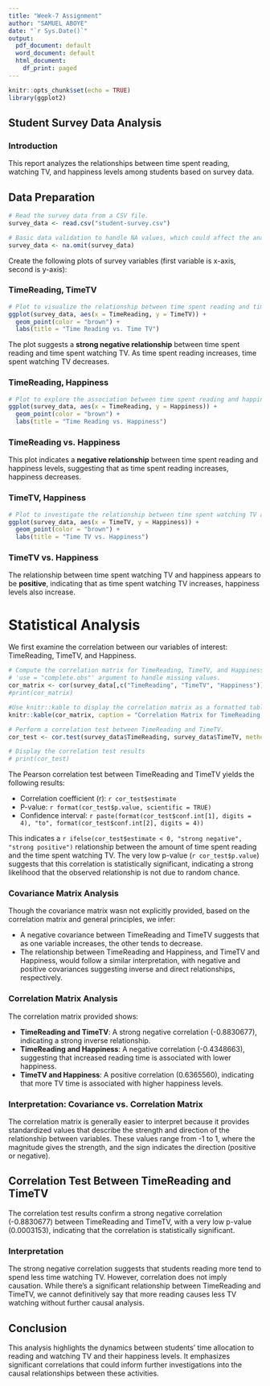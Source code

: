 ```yaml
---
title: "Week-7 Assignment"
author: "SAMUEL ABOYE"
date: "`r Sys.Date()`"
output:
  pdf_document: default
  word_document: default
  html_document:
    df_print: paged
---
```


```r
knitr::opts_chunk$set(echo = TRUE)
library(ggplot2)
```

## Student Survey Data Analysis


### Introduction

This report analyzes the relationships between time spent reading, watching TV, and happiness levels among students based on survey data.

## Data Preparation

```r
# Read the survey data from a CSV file.
survey_data <- read.csv("student-survey.csv")

# Basic data validation to handle NA values, which could affect the analysis.
survey_data <- na.omit(survey_data)
```
Create the following plots of survey variables (first variable is x-axis, second is y-axis):

### TimeReading, TimeTV
```r
# Plot to visualize the relationship between time spent reading and time spent watching TV.
ggplot(survey_data, aes(x = TimeReading, y = TimeTV)) +
  geom_point(color = "brown") +
  labs(title = "Time Reading vs. Time TV")
```

The plot suggests a **strong negative relationship** between time spent reading and time spent watching TV. As time spent reading increases, time spent watching TV decreases.

### TimeReading, Happiness

```r
# Plot to explore the association between time spent reading and happiness levels.
ggplot(survey_data, aes(x = TimeReading, y = Happiness)) +
  geom_point(color = "brown") +
  labs(title = "Time Reading vs. Happiness")
```


### TimeReading vs. Happiness

This plot indicates a **negative relationship** between time spent reading and happiness levels, suggesting that as time spent reading increases, happiness decreases.

### TimeTV, Happiness

```r
# Plot to investigate the relationship between time spent watching TV and happiness.
ggplot(survey_data, aes(x = TimeTV, y = Happiness)) +
  geom_point(color = "brown") +
  labs(title = "Time TV vs. Happiness")
```


### TimeTV vs. Happiness

The relationship between time spent watching TV and happiness appears to be **positive**, indicating that as time spent watching TV increases, happiness levels also increase.



# Statistical Analysis

We first examine the correlation between our variables of interest: TimeReading, TimeTV, and Happiness.

```r
# Compute the correlation matrix for TimeReading, TimeTV, and Happiness.
# 'use = "complete.obs"' argument to handle missing values.
cor_matrix <- cor(survey_data[,c("TimeReading", "TimeTV", "Happiness")], use = "complete.obs")
#print(cor_matrix)

#Use knitr::kable to display the correlation matrix as a formatted table
knitr::kable(cor_matrix, caption = "Correlation Matrix for TimeReading, TimeTV, and Happiness")

# Perform a correlation test between TimeReading and TimeTV.
cor_test <- cor.test(survey_data$TimeReading, survey_data$TimeTV, method = "pearson")

# Display the correlation test results
# print(cor_test)
```
The Pearson correlation test between TimeReading and TimeTV yields the following results:

- Correlation coefficient (r): `r cor_test$estimate`
- P-value: `r format(cor_test$p.value, scientific = TRUE)`
- Confidence interval: `r paste(format(cor_test$conf.int[1], digits = 4), "to", format(cor_test$conf.int[2], digits = 4))`

This indicates a `r ifelse(cor_test$estimate < 0, "strong negative", "strong positive")` relationship between the amount of time spent reading and the time spent watching TV. The very low p-value (`r cor_test$p.value`) suggests that this correlation is statistically significant, indicating a strong likelihood that the observed relationship is not due to random chance.


### Covariance Matrix Analysis

Though the covariance matrix wasn not explicitly provided, based on the correlation matrix and general principles, we infer:

- A negative covariance between TimeReading and TimeTV suggests that as one variable increases, the other tends to decrease.
- The relationship between TimeReading and Happiness, and TimeTV and Happiness, would follow a similar interpretation, with negative and positive covariances suggesting inverse and direct relationships, respectively.

### Correlation Matrix Analysis

The correlation matrix provided shows:

- **TimeReading and TimeTV**: A strong negative correlation (-0.8830677), indicating a strong inverse relationship.
- **TimeReading and Happiness**: A negative correlation (-0.4348663), suggesting that increased reading time is associated with lower happiness.
- **TimeTV and Happiness**: A positive correlation (0.6365560), indicating that more TV time is associated with higher happiness levels.

### Interpretation: Covariance vs. Correlation Matrix

The correlation matrix is generally easier to interpret because it provides standardized values that describe the strength and direction of the relationship between variables. These values range from -1 to 1, where the magnitude gives the strength, and the sign indicates the direction (positive or negative).

## Correlation Test Between TimeReading and TimeTV

The correlation test results confirm a strong negative correlation (-0.8830677) between TimeReading and TimeTV, with a very low p-value (0.0003153), indicating that the correlation is statistically significant.

### Interpretation

The strong negative correlation suggests that students reading more tend to spend less time watching TV. However, correlation does not imply causation. While there's a significant relationship between TimeReading and TimeTV, we cannot definitively say that more reading causes less TV watching without further causal analysis.

## Conclusion

This analysis highlights the dynamics between students' time allocation to reading and watching TV and their happiness levels. It emphasizes significant correlations that could inform further investigations into the causal relationships between these activities.
